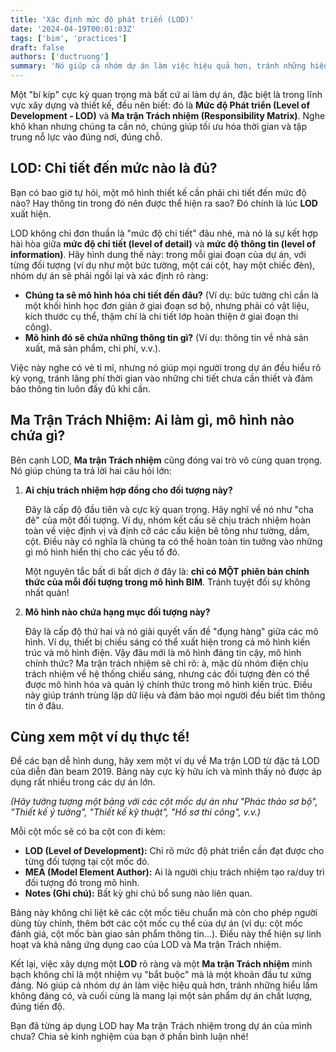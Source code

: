 ```yaml
---
title: 'Xác định mức độ phát triển (LOD)'
date: '2024-04-19T00:01:03Z'
tags: ['bim', 'practices']
draft: false
authors: ['ductruong']
summary: 'Nó giúp cả nhóm dự án làm việc hiệu quả hơn, tránh những hiểu lầm không đáng có, và cuối cùng là mang lại một sản phẩm dự án chất lượng, đúng tiến độ.'
---
```


Một "bí kíp" cực kỳ quan trọng mà bất cứ ai làm dự án, đặc biệt là trong lĩnh vực xây dựng và thiết kế, đều nên biết: đó là **Mức độ Phát triển (Level of Development - LOD)** và **Ma trận Trách nhiệm (Responsibility Matrix)**. Nghe khô khan nhưng chúng ta cần nó, chúng giúp tối ưu hóa thời gian và tập trung nỗ lực vào đúng nơi, đúng chỗ.

<TOCInline toc={props.toc} exclude="" />

## LOD: Chi tiết đến mức nào là đủ?

Bạn có bao giờ tự hỏi, một mô hình thiết kế cần phải chi tiết đến mức độ nào? Hay thông tin trong đó nên được thể hiện ra sao? Đó chính là lúc **LOD** xuất hiện.

LOD không chỉ đơn thuần là "mức độ chi tiết" đâu nhé, mà nó là sự kết hợp hài hòa giữa **mức độ chi tiết (level of detail)** và **mức độ thông tin (level of information)**. Hãy hình dung thế này: trong mỗi giai đoạn của dự án, với từng đối tượng (ví dụ như một bức tường, một cái cột, hay một chiếc đèn), nhóm dự án sẽ phải ngồi lại và xác định rõ ràng:

- **Chúng ta sẽ mô hình hóa chi tiết đến đâu?** (Ví dụ: bức tường chỉ cần là một khối hình học đơn giản ở giai đoạn sơ bộ, nhưng phải có vật liệu, kích thước cụ thể, thậm chí là chi tiết lớp hoàn thiện ở giai đoạn thi công).
- **Mô hình đó sẽ chứa những thông tin gì?** (Ví dụ: thông tin về nhà sản xuất, mã sản phẩm, chi phí, v.v.).

Việc này nghe có vẻ tỉ mỉ, nhưng nó giúp mọi người trong dự án đều hiểu rõ kỳ vọng, tránh lãng phí thời gian vào những chi tiết chưa cần thiết và đảm bảo thông tin luôn đầy đủ khi cần.

## Ma Trận Trách Nhiệm: Ai làm gì, mô hình nào chứa gì?

Bên cạnh LOD, **Ma trận Trách nhiệm** cũng đóng vai trò vô cùng quan trọng. Nó giúp chúng ta trả lời hai câu hỏi lớn:

1.  **Ai chịu trách nhiệm hợp đồng cho đối tượng này?**

    Đây là cấp độ đầu tiên và cực kỳ quan trọng. Hãy nghĩ về nó như "cha đẻ" của một đối tượng. Ví dụ, nhóm kết cấu sẽ chịu trách nhiệm hoàn toàn về việc định vị và định cỡ các cấu kiện bê tông như tường, dầm, cột. Điều này có nghĩa là chúng ta có thể hoàn toàn tin tưởng vào những gì mô hình hiển thị cho các yếu tố đó.

    Một nguyên tắc bất di bất dịch ở đây là: **chỉ có MỘT phiên bản chính thức của mỗi đối tượng trong mô hình BIM**. Tránh tuyệt đối sự không nhất quán!

2.  **Mô hình nào chứa hạng mục đối tượng này?**

    Đây là cấp độ thứ hai và nó giải quyết vấn đề "đụng hàng" giữa các mô hình. Ví dụ, thiết bị chiếu sáng có thể xuất hiện trong cả mô hình kiến trúc và mô hình điện. Vậy đâu mới là mô hình đáng tin cậy, mô hình chính thức? Ma trận trách nhiệm sẽ chỉ rõ: à, mặc dù nhóm điện chịu trách nhiệm về hệ thống chiếu sáng, nhưng các đối tượng đèn có thể được mô hình hóa và quản lý chính thức trong mô hình kiến trúc. Điều này giúp tránh trùng lặp dữ liệu và đảm bảo mọi người đều biết tìm thông tin ở đâu.

## Cùng xem một ví dụ thực tế!

Để các bạn dễ hình dung, hãy xem một ví dụ về Ma trận LOD từ đặc tả LOD của diễn đàn beam 2019. Bảng này cực kỳ hữu ích và mình thấy nó được áp dụng rất nhiều trong các dự án lớn.

_(Hãy tưởng tượng một bảng với các cột mốc dự án như "Phác thảo sơ bộ", "Thiết kế ý tưởng", "Thiết kế kỹ thuật", "Hồ sơ thi công", v.v.)_

Mỗi cột mốc sẽ có ba cột con đi kèm:

- **LOD (Level of Development):** Chỉ rõ mức độ phát triển cần đạt được cho từng đối tượng tại cột mốc đó.
- **MEA (Model Element Author):** Ai là người chịu trách nhiệm tạo ra/duy trì đối tượng đó trong mô hình.
- **Notes (Ghi chú):** Bất kỳ ghi chú bổ sung nào liên quan.

Bảng này không chỉ liệt kê các cột mốc tiêu chuẩn mà còn cho phép người dùng tùy chỉnh, thêm bớt các cột mốc cụ thể của dự án (ví dụ: cột mốc đánh giá, cột mốc bàn giao sản phẩm thông tin...). Điều này thể hiện sự linh hoạt và khả năng ứng dụng cao của LOD và Ma trận Trách nhiệm.

Kết lại, việc xây dựng một **LOD** rõ ràng và một **Ma trận Trách nhiệm** minh bạch không chỉ là một nhiệm vụ "bắt buộc" mà là một khoản đầu tư xứng đáng. Nó giúp cả nhóm dự án làm việc hiệu quả hơn, tránh những hiểu lầm không đáng có, và cuối cùng là mang lại một sản phẩm dự án chất lượng, đúng tiến độ.

Bạn đã từng áp dụng LOD hay Ma trận Trách nhiệm trong dự án của mình chưa? Chia sẻ kinh nghiệm của bạn ở phần bình luận nhé!
